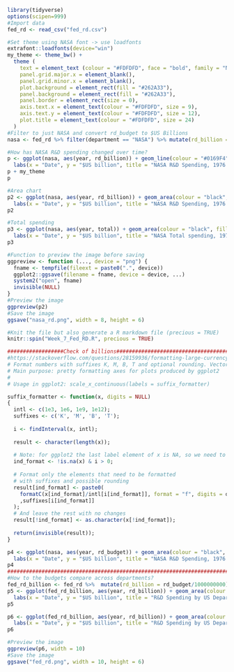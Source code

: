 
```{r }
library(tidyverse)
options(scipen=999)
#Import data
fed_rd <- read_csv("fed_rd.csv")

#Set theme using NASA font -> use loadfonts
extrafont::loadfonts(device="win")
my_theme <- theme_bw() +
  theme (
    text = element_text (colour = "#FDFDFD", face = "bold", family = "Nasalization Rg"),
    panel.grid.major.x = element_blank(),
    panel.grid.minor.x = element_blank(),
    plot.background = element_rect(fill = "#262A33"),
    panel.background = element_rect(fill = "#262A33"),
    panel.border = element_rect(size = 0),
    axis.text.x = element_text(colour = "#FDFDFD", size = 9),
    axis.text.y = element_text(colour = "#FDFDFD", size = 12),
    plot.title = element_text(colour = "#FDFDFD", size = 24)
  )
#Filter to just NASA and convert rd_budget to $US Billions
nasa <- fed_rd %>% filter(department == "NASA") %>% mutate(rd_billion = rd_budget/1000000000, total = total_outlays/1000000000, percent_rd = rd_billion/total*100)

#How has NASA R&D spending changed over time?
p <- ggplot(nasa, aes(year, rd_billion)) + geom_line(colour = "#0169F4", size = 2)  + theme_bw() +
  labs(x = "Date", y = "$US billion", title = "NASA R&D Spending, 1976 to 2017", caption = "Source: AAAS")
p + my_theme
p

#Area chart
p2 <- ggplot(nasa, aes(year, rd_billion)) + geom_area(colour = "black", fill = "blue", alpha = 0.6)  + my_theme +
  labs(x = "Date", y = "$US billion", title = "NASA R&D Spending, 1976 to 2017", caption = "Source: AAAS")
p2

#Total spending
p3 <- ggplot(nasa, aes(year, total)) + geom_area(colour = "black", fill = "green", alpha = 0.6)  + my_theme +
  labs(x = "Date", y = "$US billion", title = "NASA Total spending, 1976 to 2017", caption = "Source: AAAS")
p3

#Function to preview the image before saving
ggpreview <- function (..., device = "png") {
  fname <- tempfile(fileext = paste0(".", device))
  ggplot2::ggsave(filename = fname, device = device, ...)
  system2("open", fname)
  invisible(NULL)
}
#Preview the image
ggpreview(p2)
#Save the image
ggsave("nasa_rd.png", width = 8, height = 6)

#Knit the file but also generate a R markdown file (precious = TRUE)
knitr::spin("Week_7_Fed_RD.R", precious = TRUE)

##################Check of billions####################################
#https://stackoverflow.com/questions/28159936/formatting-large-currency-or-dollar-values-to-millions-billions
# Format numbers with suffixes K, M, B, T and optional rounding. Vectorized
# Main purpose: pretty formatting axes for plots produced by ggplot2
#
# Usage in ggplot2: scale_x_continuous(labels = suffix_formatter)

suffix_formatter <- function(x, digits = NULL)
{
  intl <- c(1e3, 1e6, 1e9, 1e12);
  suffixes <- c('K', 'M', 'B', 'T');
  
  i <- findInterval(x, intl);
  
  result <- character(length(x));
  
  # Note: for ggplot2 the last label element of x is NA, so we need to handle it
  ind_format <- !is.na(x) & i > 0;
  
  # Format only the elements that need to be formatted 
  # with suffixes and possible rounding
  result[ind_format] <- paste0(
    formatC(x[ind_format]/intl[i[ind_format]], format = "f", digits = digits)
    ,suffixes[i[ind_format]]
  );
  # And leave the rest with no changes
  result[!ind_format] <- as.character(x[!ind_format]);
  
  return(invisible(result));
}

p4 <- ggplot(nasa, aes(year, rd_budget)) + geom_area(colour = "black", fill = "blue", alpha = 0.6)  + my_theme +
  labs(x = "Date", y = "$US billion", title = "NASA R&D Spending, 1976 to 2017") + scale_y_continuous(labels = suffix_formatter())
p4
############################################################################
#How to the budgets compare across departments?
fed_rd_billion <- fed_rd %>%  mutate(rd_billion = rd_budget/1000000000)
p5 <- ggplot(fed_rd_billion, aes(year, rd_billion)) + geom_area(colour = "black", fill = "#228B22", alpha = 0.6)  + my_theme +
  labs(x = "Date", y = "$US billion", title = "R&D Spending by US Department, 1976 to 2017") + facet_wrap(~department)
p5

p6 <- ggplot(fed_rd_billion, aes(year, rd_billion)) + geom_area(colour = "black", fill = "#228B22", alpha = 0.6)  + my_theme +
  labs(x = "Date", y = "$US billion", title = "R&D Spending by US Department, 1976 to 2017") + scale_x_continuous(breaks = seq(1976, 2017, by = 20))+ facet_wrap(~department, scales = "free_y", nrow = 2) 
p6

#Preview the image
ggpreview(p6, width = 10)
#Save the image
ggsave("fed_rd.png", width = 10, height = 6)
```

